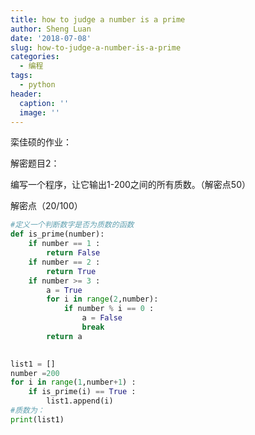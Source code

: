 ```yaml
---
title: how to judge a number is a prime
author: Sheng Luan
date: '2018-07-08'
slug: how-to-judge-a-number-is-a-prime
categories:
  - 编程
tags:
  - python
header:
  caption: ''
  image: ''
---
```


栾佳硕的作业：

解密题目2：

编写一个程序，让它输出1-200之间的所有质数。（解密点50）

解密点（20/100）

```python
#定义一个判断数字是否为质数的函数
def is_prime(number):
    if number == 1 :
        return False
    if number == 2 :
        return True
    if number >= 3 :
        a = True
        for i in range(2,number):
            if number % i == 0 :
                a = False
                break
        return a

            
list1 = []
number =200
for i in range(1,number+1) :
    if is_prime(i) == True :
        list1.append(i)
#质数为：
print(list1)
```
